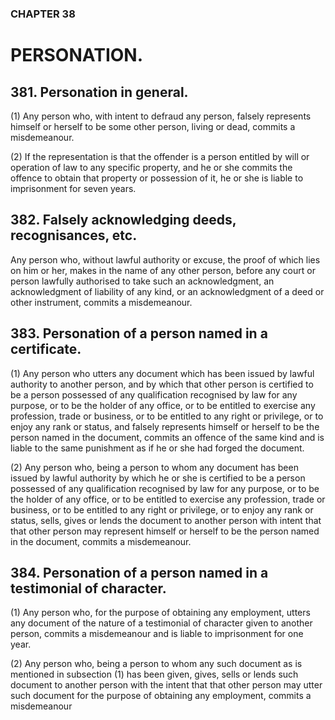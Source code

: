 ### CHAPTER 38

# PERSONATION.

## 381. Personation in general.
(1) Any person who, with intent to defraud any person, falsely
represents himself or herself to be some other person, living or dead,
commits a misdemeanour.

(2) If the representation is that the offender is a person entitled by
will or operation of law to any specific property, and he or she commits the
offence to obtain that property or possession of it, he or she is liable to
imprisonment for seven years.

## 382. Falsely acknowledging deeds, recognisances, etc.
Any person who, without lawful authority or excuse, the proof of which lies
on him or her, makes in the name of any other person, before any court or
person lawfully authorised to take such an acknowledgment, an
acknowledgment of liability of any kind, or an acknowledgment of a deed or
other instrument, commits a misdemeanour.

## 383. Personation of a person named in a certificate.
(1) Any person who utters any document which has been issued by
lawful authority to another person, and by which that other person is certified
to be a person possessed of any qualification recognised by law for any
purpose, or to be the holder of any office, or to be entitled to exercise any
profession, trade or business, or to be entitled to any right or privilege, or to
enjoy any rank or status, and falsely represents himself or herself to be the
person named in the document, commits an offence of the same kind and is
liable to the same punishment as if he or she had forged the document.

(2) Any person who, being a person to whom any document has been
issued by lawful authority by which he or she is certified to be a person
possessed of any qualification recognised by law for any purpose, or to be the
holder of any office, or to be entitled to exercise any profession, trade or
business, or to be entitled to any right or privilege, or to enjoy any rank or
status, sells, gives or lends the document to another person with intent that
that other person may represent himself or herself to be the person named in
the document, commits a misdemeanour.

## 384. Personation of a person named in a testimonial of character.
(1) Any person who, for the purpose of obtaining any employment,
utters any document of the nature of a testimonial of character given to
another person, commits a misdemeanour and is liable to imprisonment for
one year.

(2) Any person who, being a person to whom any such document as
is mentioned in subsection (1) has been given, gives, sells or lends such
document to another person with the intent that that other person may utter
such document for the purpose of obtaining any employment, commits a
misdemeanour